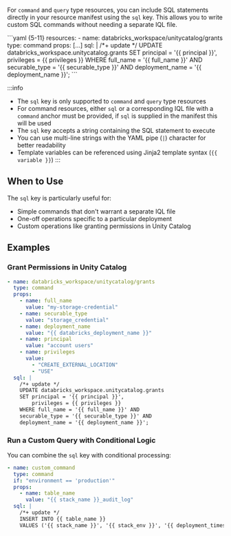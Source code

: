 
<LeftAlignedTable type="string" required={false} />

For `command` and `query` type resources, you can include SQL statements directly in your resource manifest using the `sql` key. This allows you to write custom SQL commands without needing a separate IQL file.

<File name='stackql_manifest.yml'>
```yaml {5-11}
resources:
  - name: databricks_workspace/unitycatalog/grants
    type: command
    props: [...]
    sql: |
      /*+ update */
      UPDATE databricks_workspace.unitycatalog.grants
      SET principal = '{{ principal }}',
          privileges = {{ privileges }}
      WHERE full_name = '{{ full_name }}' AND
      securable_type = '{{ securable_type }}' AND
      deployment_name = '{{ deployment_name }}';
```
</File>

:::info
- The `sql` key is only supported to `command` and `query` type resources
- For command resources, either `sql` or a corresponding IQL file with a `command` anchor must be provided, if `sql` is supplied in the manifest this will be used
- The `sql` key accepts a string containing the SQL statement to execute
- You can use multi-line strings with the YAML pipe (`|`) character for better readability
- Template variables can be referenced using Jinja2 template syntax (`{{ variable }}`)
:::

## When to Use

The `sql` key is particularly useful for:

- Simple commands that don't warrant a separate IQL file
- One-off operations specific to a particular deployment
- Custom operations like granting permissions in Unity Catalog

## Examples

### Grant Permissions in Unity Catalog

```yaml
- name: databricks_workspace/unitycatalog/grants
  type: command
  props:
    - name: full_name
      value: "my-storage-credential"
    - name: securable_type
      value: "storage_credential"
    - name: deployment_name
      value: "{{ databricks_deployment_name }}"
    - name: principal
      value: "account users"
    - name: privileges
      value:
        - "CREATE_EXTERNAL_LOCATION"
        - "USE"
  sql: |
    /*+ update */
    UPDATE databricks_workspace.unitycatalog.grants
    SET principal = '{{ principal }}',
        privileges = {{ privileges }}
    WHERE full_name = '{{ full_name }}' AND
    securable_type = '{{ securable_type }}' AND
    deployment_name = '{{ deployment_name }}';
```

### Run a Custom Query with Conditional Logic

You can combine the `sql` key with conditional processing:

```yaml
- name: custom_command
  type: command
  if: "environment == 'production'"
  props:
    - name: table_name
      value: "{{ stack_name }}_audit_log"
  sql: |
    /*+ update */
    INSERT INTO {{ table_name }}
    VALUES ('{{ stack_name }}', '{{ stack_env }}', '{{ deployment_timestamp }}');
```